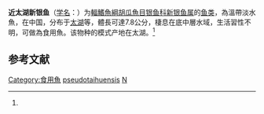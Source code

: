 {{Speciesbox
| name = 近太湖新银鱼
| status = NE
| status_system = IUCN3.1
| image = 
| genus = Neosalanx
| species = pseudotaihuensis
| authority = (Zhang, 1987)<ref name='id5420'>{{cite web| url =http://www.bioinfo.cn/db05/BjdwSpecies.php?action=view&id=5420| title =近太湖新银鱼| work =《中国动物物种编目数据库》| publisher =中国科学院微生物研究所| author =中国科学院动物研究所| accessdate =2009-04-11| deadurl =yes| archiveurl =https://web.archive.org/web/20160305011009/http://www.bioinfo.cn/db05/BjdwSpecies.php?action=view&id=5420| archivedate =2016-03-05}}</ref>
}}

'''近太湖新银鱼'''（[[学名|学名]]：{{lang|la|''Neosalanx pseudotaihuensis''}}）为[[輻鰭魚綱|輻鰭魚綱]][[胡瓜魚目|胡瓜魚目]][[银鱼科|银鱼科]][[新银鱼属|新银鱼属]]的[[鱼类|鱼类]]，為溫帶淡水魚，在中国，分布于[[太湖|太湖]]等，體長可達7.8公分，棲息在底中層水域，生活習性不明，可做為食用魚。该物种的模式产地在太湖。<ref name='id5420'/>

== 参考文献 ==
{{reflist}}

{{Wikispecies|Neosalanx pseudotaihuensis}}
{{Taxonbar|from=Q6418156}}

[[Category:食用魚|Category:食用魚]]
[[Category:新银鱼属|pseudotaihuensis]]
[[Category:1987年描述的魚類|N]]